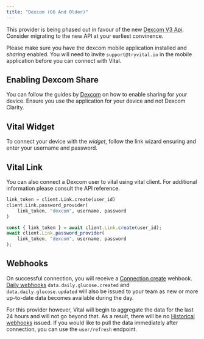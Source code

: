 ```yaml
---
title: "Dexcom (G6 And Older)"
---
```


<Warning>

This provider is being phased out in favour of the new [Dexcom V3 Api](./dexcom_v3). Consider migrating to the new API at your earliest convinence.

</Warning>

<Info>

Please make sure you have the dexcom mobile application installed and *sharing* enabled. You will need to invite `support@tryvital.io` in the mobile application before you can connect with Vital.

</Info>

## Enabling Dexcom Share

You can follow the guides by [Dexcom](https://www.dexcom.com/faqs/how-do-i-share-my-dexcom-g6-glucose-data-followers) on how to enable sharing for your device. Ensure you use the application for your device and not Dexcom Clarity.

## Vital Widget

To connect your device with the *widget*, follow the link wizard ensuring and enter your username and password.

## Vital Link

You can also connect a Dexcom user to vital using vital client. For additional information please consult the API reference.

<CodeGroup>

```python Python
link_token = client.Link.create(user_id)
client.Link.password_provider(
    link_token, "dexcom", username, password
)
```

```javascript JavaScript
const { link_token } = await client.Link.create(user_id);
await client.Link.password_provider(
    link_token, "dexcom", username, password
);
```
</CodeGroup>

## Webhooks

On successful connection, you will receive a [Connection create](/webhooks/data_flow#connection-created) wehbook. [Daily webhooks](/webhooks/data_flow#daily-data-flow) `data.daily.glucose.created` and `data.daily.glucose.updated` will also be issued to your team as new or more up-to-date data becomes available during the day.

For this provider however, Vital will begin to aggregate the data for the last 24 hours and will not go beyond that. As a result, there will be no [Historical webhooks](/webhooks/data_flow#historical-data-flow) issued. If you would like to pull the data immediately after connection, you can use the `user/refresh` endpoint.
